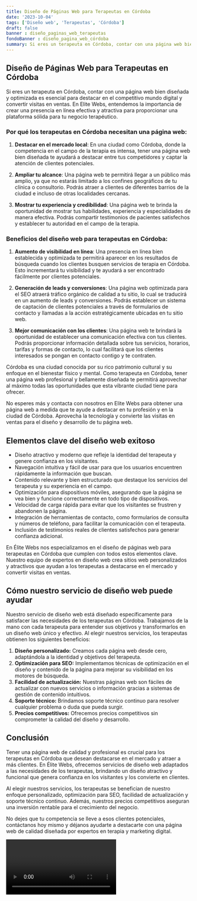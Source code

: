 ```yaml
---
title: Diseño de Páginas Web para Terapeutas en Córdoba
date: '2023-10-04'
tags: ['Diseño web', 'Terapeutas', 'Córdoba']
draft: false
banner : diseño_paginas_web_terapeutas
fondoBanner : diseño_pagina_web_córdoba
summary: Si eres un terapeuta en Córdoba, contar con una página web bien diseñada y optimizada es esencial para destacar en el competitivo mundo digital y convertir visitas en ventas. En Elite Webs, entendemos la importancia de crear una presencia en línea efectiva y atractiva para proporcionar una plataforma sólida para tu negocio terapéutico.
---
```


## Diseño de Páginas Web para Terapeutas en Córdoba

Si eres un terapeuta en Córdoba, contar con una página web bien diseñada y optimizada es esencial para destacar en el competitivo mundo digital y convertir visitas en ventas. En Elite Webs, entendemos la importancia de crear una presencia en línea efectiva y atractiva para proporcionar una plataforma sólida para tu negocio terapéutico.

### Por qué los terapeutas en Córdoba necesitan una página web:

1. **Destacar en el mercado local**: En una ciudad como Córdoba, donde la competencia en el campo de la terapia es intensa, tener una página web bien diseñada te ayudará a destacar entre tus competidores y captar la atención de clientes potenciales.

2. **Ampliar tu alcance**: Una página web te permitirá llegar a un público más amplio, ya que no estarás limitado a los confines geográficos de tu clínica o consultorio. Podrás atraer a clientes de diferentes barrios de la ciudad e incluso de otras localidades cercanas.

3. **Mostrar tu experiencia y credibilidad**: Una página web te brinda la oportunidad de mostrar tus habilidades, experiencia y especialidades de manera efectiva. Podrás compartir testimonios de pacientes satisfechos y establecer tu autoridad en el campo de la terapia.

### Beneficios del diseño web para terapeutas en Córdoba:

1. **Aumento de visibilidad en línea**: Una presencia en línea bien establecida y optimizada te permitirá aparecer en los resultados de búsqueda cuando los clientes busquen servicios de terapia en Córdoba. Esto incrementará tu visibilidad y te ayudará a ser encontrado fácilmente por clientes potenciales.

2. **Generación de leads y conversiones**: Una página web optimizada para el SEO atraerá tráfico orgánico de calidad a tu sitio, lo cual se traducirá en un aumento de leads y conversiones. Podrás establecer un sistema de captación de clientes potenciales a través de formularios de contacto y llamadas a la acción estratégicamente ubicadas en tu sitio web.

3. **Mejor comunicación con los clientes**: Una página web te brindará la oportunidad de establecer una comunicación efectiva con tus clientes. Podrás proporcionar información detallada sobre tus servicios, horarios, tarifas y formas de contacto, lo cual facilitará que los clientes interesados se pongan en contacto contigo y te contraten.

Córdoba es una ciudad conocida por su rico patrimonio cultural y su enfoque en el bienestar físico y mental. Como terapeuta en Córdoba, tener una página web profesional y bellamente diseñada te permitirá aprovechar al máximo todas las oportunidades que esta vibrante ciudad tiene para ofrecer.

No esperes más y contacta con nosotros en Elite Webs para obtener una página web a medida que te ayude a destacar en tu profesión y en la ciudad de Córdoba. Aprovecha la tecnología y convierte las visitas en ventas para el diseño y desarrollo de tu página web.

<GifSeo />

<Cta />

## Elementos clave del diseño web exitoso

- Diseño atractivo y moderno que refleje la identidad del terapeuta y genere confianza en los visitantes.
- Navegación intuitiva y fácil de usar para que los usuarios encuentren rápidamente la información que buscan.
- Contenido relevante y bien estructurado que destaque los servicios del terapeuta y su experiencia en el campo.
- Optimización para dispositivos móviles, asegurando que la página se vea bien y funcione correctamente en todo tipo de dispositivos.
- Velocidad de carga rápida para evitar que los visitantes se frustren y abandonen la página.
- Integración de herramientas de contacto, como formularios de consulta y números de teléfono, para facilitar la comunicación con el terapeuta.
- Inclusión de testimonios reales de clientes satisfechos para generar confianza adicional.

En Élite Webs nos especializamos en el diseño de páginas web para terapeutas en Córdoba que cumplen con todos estos elementos clave. Nuestro equipo de expertos en diseño web crea sitios web personalizados y atractivos que ayudan a los terapeutas a destacarse en el mercado y convertir visitas en ventas.

## Cómo nuestro servicio de diseño web puede ayudar

Nuestro servicio de diseño web está diseñado específicamente para satisfacer las necesidades de los terapeutas en Córdoba. Trabajamos de la mano con cada terapeuta para entender sus objetivos y transformarlos en un diseño web único y efectivo. Al elegir nuestros servicios, los terapeutas obtienen los siguientes beneficios:

1. **Diseño personalizado:** Creamos cada página web desde cero, adaptándola a la identidad y objetivos del terapeuta.
2. **Optimización para SEO:** Implementamos técnicas de optimización en el diseño y contenido de la página para mejorar su visibilidad en los motores de búsqueda.
3. **Facilidad de actualización:** Nuestras páginas web son fáciles de actualizar con nuevos servicios o información gracias a sistemas de gestión de contenido intuitivos.
4. **Soporte técnico:** Brindamos soporte técnico continuo para resolver cualquier problema o duda que pueda surgir.
5. **Precios competitivos:** Ofrecemos precios competitivos sin comprometer la calidad del diseño y desarrollo.

## Conclusión

Tener una página web de calidad y profesional es crucial para los terapeutas en Córdoba que desean destacarse en el mercado y atraer a más clientes. En Élite Webs, ofrecemos servicios de diseño web adaptados a las necesidades de los terapeutas, brindando un diseño atractivo y funcional que genera confianza en los visitantes y los convierte en clientes.

Al elegir nuestros servicios, los terapeutas se benefician de nuestro enfoque personalizado, optimización para SEO, facilidad de actualización y soporte técnico continuo. Además, nuestros precios competitivos aseguran una inversión rentable para el crecimiento del negocio.

No dejes que tu competencia se lleve a esos clientes potenciales, contáctanos hoy mismo y déjanos ayudarte a destacarte con una página web de calidad diseñada por expertos en terapia y marketing digital.

<Video />

<CtaBot job='Terapeutas' city='Córdoba'/>

<Gmaps query='Córdoba+españa+maps' />